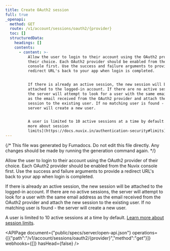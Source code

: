 ```yaml
---
title: Create OAuth2 session
full: true
_openapi:
  method: GET
  route: /v1/account/sessions/oauth2/{provider}
  toc: []
  structuredData:
    headings: []
    contents:
      - content: >-
          Allow the user to login to their account using the OAuth2 provider of
          their choice. Each OAuth2 provider should be enabled from the Nuvix
          console first. Use the success and failure arguments to provide a
          redirect URL's back to your app when login is completed.


          If there is already an active session, the new session will be
          attached to the logged-in account. If there are no active sessions,
          the server will attempt to look for a user with the same email address
          as the email received from the OAuth2 provider and attach the new
          session to the existing user. If no matching user is found - the
          server will create a new user.


          A user is limited to 10 active sessions at a time by default. [Learn
          more about session
          limits](https://docs.nuvix.in/authentication-security#limits).
---
```


{/* This file was generated by Fumadocs. Do not edit this file directly. Any changes should be made by running the generation command again. */}

Allow the user to login to their account using the OAuth2 provider of their choice. Each OAuth2 provider should be enabled from the Nuvix console first. Use the success and failure arguments to provide a redirect URL's back to your app when login is completed.

If there is already an active session, the new session will be attached to the logged-in account. If there are no active sessions, the server will attempt to look for a user with the same email address as the email received from the OAuth2 provider and attach the new session to the existing user. If no matching user is found - the server will create a new user.

A user is limited to 10 active sessions at a time by default. [Learn more about session limits](https://docs.nuvix.in/authentication-security#limits).

<APIPage document={"public/specs/server/open-api.json"} operations={[{"path":"/v1/account/sessions/oauth2/{provider}","method":"get"}]} webhooks={[]} hasHead={false} />